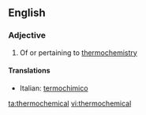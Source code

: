 ==English==

===Adjective===
{{en-adj|-}}

# Of or pertaining to [[thermochemistry]]

====Translations====
{{top}}
*Italian: [[termochimico]]
{{mid}}

{{bottom}}

[[ta:thermochemical]]
[[vi:thermochemical]]